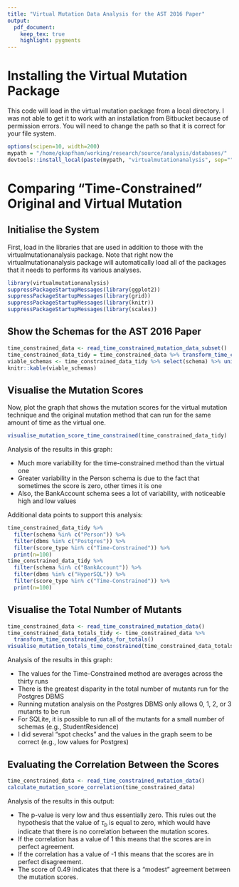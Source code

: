 ```yaml
---
title: "Virtual Mutation Data Analysis for the AST 2016 Paper"
output:
  pdf_document:
    keep_tex: true
    highlight: pygments
---
```


# Installing the Virtual Mutation Package

This code will load in the virtual mutation package from a local directory. I was not able to get it to work with an
installation from Bitbucket because of permission errors. You will need to change the path so that it is correct for
your file system.

```r
options(scipen=10, width=200)
mypath = "/home/gkapfham/working/research/source/analysis/databases/"
devtools::install_local(paste(mypath, "virtualmutationanalysis", sep=""))
```

# Comparing "Time-Constrained" Original and Virtual Mutation

## Initialise the System

First, load in the libraries that are used in addition to those with the virtualmutationanalysis package. Note that
right now the virtualmutationanalysis package will automatically load all of the packages that it needs to performs its
various analyses.

```r
library(virtualmutationanalysis)
suppressPackageStartupMessages(library(ggplot2))
suppressPackageStartupMessages(library(grid))
suppressPackageStartupMessages(library(knitr))
suppressPackageStartupMessages(library(scales))
```

## Show the Schemas for the AST 2016 Paper

```r
time_constrained_data <- read_time_constrained_mutation_data_subset()
time_constrained_data_tidy = time_constrained_data %>% transform_time_constrained_data_for_scores()
viable_schemas <- time_constrained_data_tidy %>% select(schema) %>% unique()
knitr::kable(viable_schemas)
```

## Visualise the Mutation Scores

Now, plot the graph that shows the mutation scores for the virtual mutation technique and the original mutation method
that can run for the same amount of time as the virtual one.

```r
visualise_mutation_score_time_constrained(time_constrained_data_tidy)
```

Analysis of the results in this graph:

- Much more variability for the time-constrained method than the virtual one
- Greater variability in the Person schema is due to the fact that sometimes the score is zero, other times it is one
- Also, the BankAccount schema sees a lot of variability, with noticeable high and low values

Additional data points to support this analysis:

```r
time_constrained_data_tidy %>%
  filter(schema %in% c("Person")) %>%
  filter(dbms %in% c("Postgres")) %>%
  filter(score_type %in% c("Time-Constrained")) %>%
  print(n=100)
time_constrained_data_tidy %>%
  filter(schema %in% c("BankAccount")) %>%
  filter(dbms %in% c("HyperSQL")) %>%
  filter(score_type %in% c("Time-Constrained")) %>%
  print(n=100)
```

## Visualise the Total Number of Mutants

```r
time_constrained_data <- read_time_constrained_mutation_data()
time_constrained_data_totals_tidy <- time_constrained_data %>%
  transform_time_constrained_data_for_totals()
visualise_mutation_totals_time_constrained(time_constrained_data_totals_tidy)
```

Analysis of the results in this graph:

- The values for the Time-Constrained method are averages across the thirty runs
- There is the greatest disparity in the total number of mutants run for the Postgres DBMS
- Running mutation analysis on the Postgres DBMS only allows 0, 1, 2, or 3 mutants to be run
- For SQLite, it is possible to run all of the mutants for a small number of schemas (e.g., StudentResidence)
- I did several "spot checks" and the values in the graph seem to be correct (e.g., low values for Postgres)

## Evaluating the Correlation Between the Scores

```r
time_constrained_data <- read_time_constrained_mutation_data()
calculate_mutation_score_correlation(time_constrained_data)
```

Analysis of the results in this output:

- The p-value is very low and thus essentially zero. This rules out the hypothesis that the value of $\tau_b$ is equal to
  zero, which would have indicate that there is no correlation between the mutation scores.
- If the correlation has a value of 1 this means that the scores are in perfect agreement.
- If the correlation has a value of -1 this means that the scores are in perfect disagreement.
- The score of $0.49$ indicates that there is a "modest" agreement between the mutation scores.
